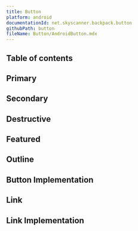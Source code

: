 ```yaml
---
title: Button
platform: android
documentationId: net.skyscanner.backpack.button
githubPath: button
fileName: Button/AndroidButton.mdx
---
```





## Table of contents

## Primary

<AndroidComponentScreenshots
  lightMode={screenshotPrimary}
  darkMode={screenshotPrimaryDm}
  altText="Android primary button" />

## Secondary

<AndroidComponentScreenshots
  lightMode={screenshotSecondary}
  darkMode={screenshotSecondaryDm}
  altText="Android secondary button" />

## Destructive

<AndroidComponentScreenshots
  lightMode={screenshotDestructive}
  darkMode={screenshotDestructiveDm}
  altText="Android destructive button" />

## Featured

<AndroidComponentScreenshots
  lightMode={screenshotFeatured}
  darkMode={screenshotFeaturedDm}
  altText="Android featured button" />

## Outline

<AndroidComponentScreenshots
  lightMode={screenshotOutline}
  darkMode={screenshotOutlineDm}
  altText="Android outline button" />

## Button Implementation

<Readme file={buttonReadme} />

## Link

<AndroidComponentScreenshots
  lightMode={screenshotLink}
  darkMode={screenshotLinkDm}
  altText="Android button link" />

## Link Implementation

<Readme file={linkReadme} />
